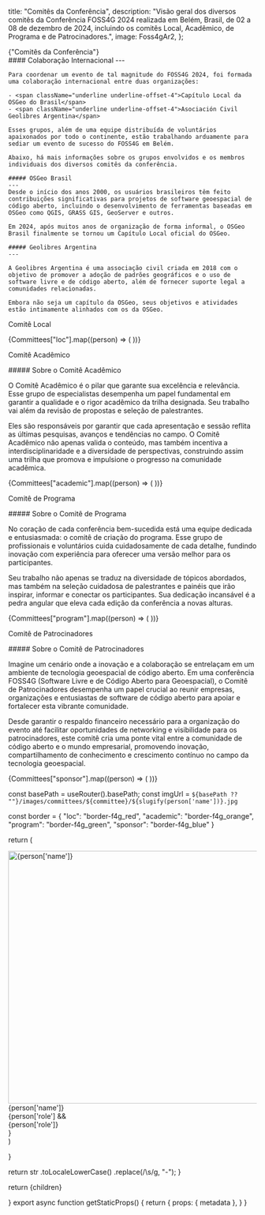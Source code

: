 
  title: "Comitês da Conferência",
  description:
    "Visão geral dos diversos comitês da Conferência FOSS4G 2024 realizada em Belém, Brasil, de 02 a 08 de dezembro de 2024, incluindo os comitês Local, Acadêmico, de Programa e de Patrocinadores.",
  image: Foss4gAr2,
};

<Heading color="red" bubble>
  {"Comitês da Conferência"}
</Heading>

<div className="grid sm:grid-cols-2 gap-y-4 sm:gap-x-4">
  <div className="flex-grow max-h-[520px]">
    <Carousel
      captions={false}
      autoplay={true}
      images={[
        {
          image: Foss4gAr4,
        },
        {
          image: Foss4gAr1,
        },
        {
          image: Foss4gAr5,
        },
        {
          image: Foss4gAr2,
        },
        {
          image: Foss4gAr6,
        },
      ]}
    />
  </div>
  <div className="flex-shrink">
    #### Colaboração Internacional
    ---

    Para coordenar um evento de tal magnitude do FOSS4G 2024, foi formada uma colaboração internacional entre duas organizações:

    - <span className="underline underline-offset-4">Capítulo Local da OSGeo do Brasil</span>
    - <span className="underline underline-offset-4">Asociación Civil Geolibres Argentina</span>

    Esses grupos, além de uma equipe distribuída de voluntários apaixonados por todo o continente, estão trabalhando arduamente para sediar um evento de sucesso do FOSS4G em Belém.

    Abaixo, há mais informações sobre os grupos envolvidos e os membros individuais dos diversos comitês da conferência.

    ##### OSGeo Brasil
    ---
    Desde o início dos anos 2000, os usuários brasileiros têm feito contribuições significativas para projetos de software geoespacial de código aberto, incluindo o desenvolvimento de ferramentas baseadas em OSGeo como QGIS, GRASS GIS, GeoServer e outros.

    Em 2024, após muitos anos de organização de forma informal, o OSGeo Brasil finalmente se tornou um Capítulo Local oficial do OSGeo.

    ##### Geolibres Argentina
    ---

    A Geolibres Argentina é uma associação civil criada em 2018 com o objetivo de promover a adoção de padrões geográficos e o uso de software livre e de código aberto, além de fornecer suporte legal a comunidades relacionadas.

    Embora não seja um capítulo da OSGeo, seus objetivos e atividades estão intimamente alinhados com os da OSGeo.

  </div>
</div>

<Heading color="red">Comitê Local</Heading>

<div className="grid grid-cols-3 sm:grid-cols-6 sm:space-x-1">
  {Committees["loc"].map((person) => (
    <PhotoBubble committee="loc" person={person} key={person["name"]} />
  ))}
</div>

<Heading color="orange">Comitê Acadêmico</Heading>

<div className="mx-auto w-full max-w-[720px] my-4 6xl:my-8">
  ##### Sobre o Comitê Acadêmico

  O Comitê Acadêmico é o pilar que garante sua excelência e relevância. Esse grupo de especialistas desempenha um papel fundamental em garantir a qualidade e o rigor acadêmico da trilha designada. Seu trabalho vai além da revisão de propostas e seleção de palestrantes.
  
  Eles são responsáveis por garantir que cada apresentação e sessão reflita as últimas pesquisas, avanços e tendências no campo. O Comitê Acadêmico não apenas valida o conteúdo, mas também incentiva a interdisciplinaridade e a diversidade de perspectivas, construindo assim uma trilha que promova e impulsione o progresso na comunidade acadêmica.

</div>

<div className="grid grid-cols-3 sm:grid-cols-6 sm:space-x-1">
  {Committees["academic"].map((person) => (
    <PhotoBubble committee="academic" person={person} key={person["name"]} />
  ))}
</div>

<Heading color="green">Comitê de Programa</Heading>

<div className="mx-auto w-full max-w-[720px] my-4 6xl:my-8">
  ##### Sobre o Comitê de Programa

  No coração de cada conferência bem-sucedida está uma equipe dedicada e entusiasmada: o comitê de criação do programa. Esse grupo de profissionais e voluntários cuida cuidadosamente de cada detalhe, fundindo inovação com experiência para oferecer uma versão melhor para os participantes.

  Seu trabalho não apenas se traduz na diversidade de tópicos abordados, mas também na seleção cuidadosa de palestrantes e painéis que irão inspirar, informar e conectar os participantes. Sua dedicação incansável é a pedra angular que eleva cada edição da conferência a novas alturas.
</div>

<div className="grid grid-cols-3 sm:grid-cols-6 sm:space-x-1">
  {Committees["program"].map((person) => (
    <PhotoBubble committee="program" person={person} key={person["name"]} />
  ))}
</div>

<Heading color="blue">Comitê de Patrocinadores</Heading>

<div className="mx-auto w-full max-w-[720px] my-4 6xl:my-8">
  ##### Sobre o Comitê de Patrocinadores

  Imagine um cenário onde a inovação e a colaboração se entrelaçam em um ambiente de tecnologia geoespacial de código aberto. Em uma conferência FOSS4G (Software Livre e de Código Aberto para Geoespacial), o Comitê de Patrocinadores desempenha um papel crucial ao reunir empresas, organizações e entusiastas de software de código aberto para apoiar e fortalecer esta vibrante comunidade.
  
  Desde garantir o respaldo financeiro necessário para a organização do evento até facilitar oportunidades de networking e visibilidade para os patrocinadores, este comitê cria uma ponte vital entre a comunidade de código aberto e o mundo empresarial, promovendo inovação, compartilhamento de conhecimento e crescimento contínuo no campo da tecnologia geoespacial.
</div>

<div className="grid grid-cols-3 sm:grid-cols-6 sm:space-x-1">
  {Committees["sponsor"].map((person) => (
    <PhotoBubble committee="sponsor" person={person} key={person["name"]} />
  ))}
</div>

  const basePath = useRouter().basePath;
  const imgUrl = `${basePath ?? ""}/images/committees/${committee}/${slugify(person['name'])}.jpg`

const border = {
"loc": "border-f4g_red",
"academic": "border-f4g_orange",
"program": "border-f4g_green",
"sponsor": "border-f4g_blue"
}

return (

<div key={person['name']} {...otherProps}>
<div className={`aspect-square rounded-full hover:cursor-default border-4 ${border[committee]} overflow-hidden m-1 sm:m-2`}>
<img width="512" height="512" src={imgUrl} alt={person['name']} />
</div>
<div className="text-ubuntu text-center">{person['name']}</div>
{person['role'] && <div className="text-ubuntu text-center text-xs">{person['role']}</div>}

  </div>
  )

}

  return str
    .toLocaleLowerCase()
    .replace(/\s/g, "-");
}

  return <MdxLayout metadata={metadata}>{children}</MdxLayout>

}
export async function getStaticProps() {
return {
props: {
metadata
},
}
}
